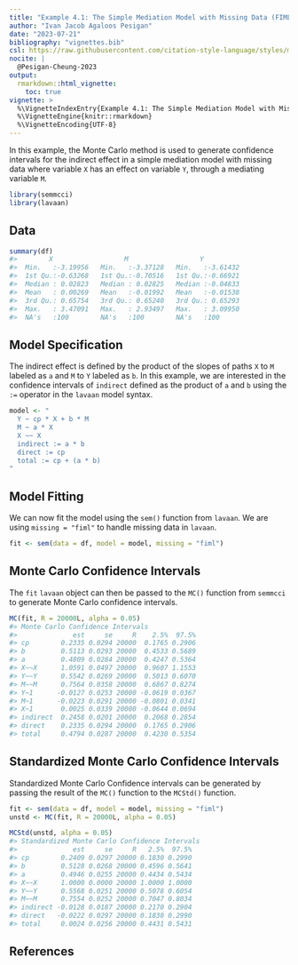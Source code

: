 ```yaml
---
title: "Example 4.1: The Simple Mediation Model with Missing Data (FIML)"
author: "Ivan Jacob Agaloos Pesigan"
date: "2023-07-21"
bibliography: "vignettes.bib"
csl: https://raw.githubusercontent.com/citation-style-language/styles/master/apa.csl
nocite: |
  @Pesigan-Cheung-2023
output:
  rmarkdown::html_vignette:
    toc: true
vignette: >
  %\VignetteIndexEntry{Example 4.1: The Simple Mediation Model with Missing Data (FIML)}
  %\VignetteEngine{knitr::rmarkdown}
  %\VignetteEncoding{UTF-8}
---
```


<!-- vignettes/example-4-1-simple-miss-fiml.Rmd is generated from .setup/vignettes/example-4-1-simple-miss-fiml.Rmd.orig. Please edit that file -->





In this example,
the Monte Carlo method is used to generate confidence intervals
for the indirect effect in a simple mediation model with missing data
where
variable `X` has an effect on variable `Y`,
through a mediating variable `M`.


```r
library(semmcci)
library(lavaan)
```

## Data




```r
summary(df)
#>        X                  M                  Y           
#>  Min.   :-3.19956   Min.   :-3.37128   Min.   :-3.61432  
#>  1st Qu.:-0.63268   1st Qu.:-0.70516   1st Qu.:-0.66921  
#>  Median : 0.02823   Median : 0.02825   Median :-0.04833  
#>  Mean   : 0.00269   Mean   :-0.01992   Mean   :-0.01538  
#>  3rd Qu.: 0.65754   3rd Qu.: 0.65240   3rd Qu.: 0.65293  
#>  Max.   : 3.47091   Max.   : 2.93497   Max.   : 3.09950  
#>  NA's   :100        NA's   :100        NA's   :100
```

## Model Specification

The indirect effect is defined by the product of the slopes
of paths `X` to `M` labeled as `a` and `M` to `Y` labeled as `b`.
In this example, we are interested in the confidence intervals of `indirect`
defined as the product of `a` and `b` using the `:=` operator
in the `lavaan` model syntax.


```r
model <- "
  Y ~ cp * X + b * M
  M ~ a * X
  X ~~ X
  indirect := a * b
  direct := cp
  total := cp + (a * b)
"
```

## Model Fitting

We can now fit the model using the `sem()` function from `lavaan`.
We are using `missing = "fiml"` to handle missing data in `lavaan`.


```r
fit <- sem(data = df, model = model, missing = "fiml")
```

## Monte Carlo Confidence Intervals

The `fit` `lavaan` object can then be passed to the `MC()` function from `semmcci`
to generate Monte Carlo confidence intervals.


```r
MC(fit, R = 20000L, alpha = 0.05)
#> Monte Carlo Confidence Intervals
#>              est     se     R    2.5%  97.5%
#> cp        0.2335 0.0294 20000  0.1765 0.2906
#> b         0.5113 0.0293 20000  0.4533 0.5689
#> a         0.4809 0.0284 20000  0.4247 0.5364
#> X~~X      1.0591 0.0497 20000  0.9607 1.1553
#> Y~~Y      0.5542 0.0269 20000  0.5013 0.6070
#> M~~M      0.7564 0.0358 20000  0.6867 0.8274
#> Y~1      -0.0127 0.0253 20000 -0.0619 0.0367
#> M~1      -0.0223 0.0291 20000 -0.0801 0.0341
#> X~1       0.0025 0.0339 20000 -0.0644 0.0694
#> indirect  0.2458 0.0201 20000  0.2068 0.2854
#> direct    0.2335 0.0294 20000  0.1765 0.2906
#> total     0.4794 0.0287 20000  0.4230 0.5354
```

## Standardized Monte Carlo Confidence Intervals

Standardized Monte Carlo Confidence intervals can be generated by passing the result of the `MC()` function to the `MCStd()` function.


```r
fit <- sem(data = df, model = model, missing = "fiml")
unstd <- MC(fit, R = 20000L, alpha = 0.05)
```


```r
MCStd(unstd, alpha = 0.05)
#> Standardized Monte Carlo Confidence Intervals
#>              est     se     R   2.5%  97.5%
#> cp        0.2409 0.0297 20000 0.1830 0.2990
#> b         0.5128 0.0268 20000 0.4596 0.5641
#> a         0.4946 0.0255 20000 0.4434 0.5434
#> X~~X      1.0000 0.0000 20000 1.0000 1.0000
#> Y~~Y      0.5568 0.0251 20000 0.5078 0.6054
#> M~~M      0.7554 0.0252 20000 0.7047 0.8034
#> indirect -0.0128 0.0187 20000 0.2170 0.2904
#> direct   -0.0222 0.0297 20000 0.1830 0.2990
#> total     0.0024 0.0256 20000 0.4431 0.5431
```

## References
